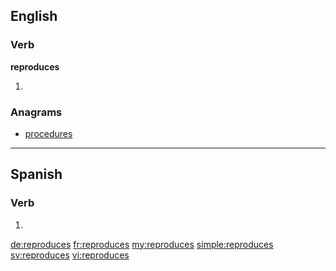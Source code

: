 ==English==

===Verb===
'''reproduces'''

# {{third-person singular of|reproduce}}

===Anagrams===
* [[procedures#English|procedures]]

----

==Spanish==

===Verb===
{{es-verb-form|reproducir}}

# {{es-verb form of|ending=ir|mood=indicative|tense=present|pers=2|formal=no|number=singular|reproducir}}

[[de:reproduces]]
[[fr:reproduces]]
[[my:reproduces]]
[[simple:reproduces]]
[[sv:reproduces]]
[[vi:reproduces]]
